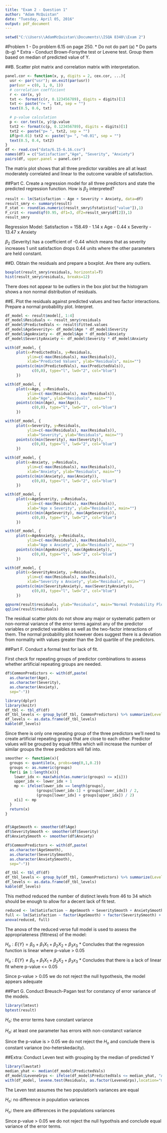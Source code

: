 ```yaml
---
title: "Exam 2 - Question 1"
author: "Adam McQuistan"
date: "Tuesday, April 05, 2016"
output: pdf_document
---
```



```r
setwd("C:\\Users\\AdamMcQuistan\\Documents\\ISQA 8340\\Exam 2")
```


#Problem 1 - Do problem 6.15 on page 250.
* Do not do part (a)
* Do parts (b-g)
* Extra - Conduct Brown-Forsythe test or Levene test.  Group them based on median of predicted value of Y.

##B. Scatter plot matrix and correlation matrix with interpretation. 

```r
panel.cor <- function(x, y, digits = 2, cex.cor, ...){
  usr <- par("usr"); on.exit(par(usr))
  par(usr = c(0, 1, 0, 1))
  # correlation coefficient
  r <- cor(x, y)
  txt <- format(c(r, 0.123456789), digits = digits)[1]
  txt <- paste("r= ", txt, sep = "")
  text(0.5, 0.6, txt)

  # p-value calculation
  p <- cor.test(x, y)$p.value
  txt2 <- format(c(p, 0.123456789), digits = digits)[1]
  txt2 <- paste("p= ", txt2, sep = "")
  if(p<0.01) txt2 <- paste("p= ", "<0.01", sep = "")
  text(0.5, 0.4, txt2)
}
df <- read.csv("data/6.15-6.16.csv")
names(df) = c("Satisfaction","Age", "Severity", "Anxiety")
pairs(df, upper.panel = panel.cor)
```

The matrix plot shows that all three predictor varaibles are all at least moderately correlated and linear to the outcome varaible of satisfaction.  


##Part C. Create a regression model for all three predictors and state the predicted regression function. How is $\beta_2$ interpreted?

```r
result <- lm(Satisfaction ~ Age + Severity + Anxiety, data=df)
result_smry <- summary(result)
F_stat <- round(as.numeric(result_smry$fstatistic["value"]),1)
F_crit <- round(qf(0.95, df1=3, df2=result_smry$df[2]),1)
result_smry
```

Regression Model: Satisfaction = 158.49 - 1.14 x Age - 0.44 x Severity - 13.47 x Anxiety 

$\beta_2$ (Severity) has a coefficient of -0.44 which means that as severity increases 1 unit satisfaction drops 0.44 units where the other parameters are held constant.


##D. Obtain the residuals and prepare a boxplot.  Are there any outliers.

```r
boxplot(result_smry$residuals, horizontal=T)
hist(result_smry$residuals, breaks=12)
```

There does not appear to be outliers in the box plot but the histogram shows a non normal distribution of residuals.


##E. Plot the residuals against predicted values and two factor interactions.  Prepare a normal probability plot.  Interpret.  


```r
df_model <- result$model[, 1:4]
df_model$Residuals <- result_smry$residuals
df_model$PredictedVals <- result$fitted.values
df_model$AgeSeverity<- df_model$Age * df_model$Severity
df_model$AgeAnxiety <- df_model$Age * df_model$Anxiety
df_model$SeverityAnxiety <- df_model$Severity * df_model$Anxiety
```

```r
with(df_model, {
     plot(x=PredictedVals, y=Residuals,
          ylim=c(-max(Residuals), max(Residuals)),
          xlab="Predicted Values", ylab="Residuals", main="")
     points(c(min(PredictedVals), max(PredictedVals)), 
            c(0,0), type="l", lwd="2", col="blue")
     })
```

```r
with(df_model, {
     plot(x=Age, y=Residuals,
          ylim=c(-max(Residuals), max(Residuals)),
          xlab="Age", ylab="Residuals", main="")
     points(c(min(Age), max(Age)), 
            c(0,0), type="l", lwd="2", col="blue")
     })
```

```r
with(df_model, {
     plot(x=Severity, y=Residuals,
          ylim=c(-max(Residuals), max(Residuals)),
          xlab="Severity", ylab="Residuals", main="")
     points(c(min(Severity), max(Severity)), 
            c(0,0), type="l", lwd="2", col="blue")
     })
```


```r
with(df_model, {
     plot(x=Anxiety, y=Residuals,
          ylim=c(-max(Residuals), max(Residuals)),
          xlab="Anxiety", ylab="Residuals", main="")
     points(c(min(Anxiety), max(Anxiety)), 
            c(0,0), type="l", lwd="2", col="blue")
     })
```


```r
with(df_model, {
     plot(x=AgeSeverity, y=Residuals,
          ylim=c(-max(Residuals), max(Residuals)),
          xlab="Age x Severity", ylab="Residuals", main="")
     points(c(min(AgeSeverity), max(AgeSeverity)), 
            c(0,0), type="l", lwd="2", col="blue")
     })
```


```r
with(df_model, {
     plot(x=AgeAnxiety, y=Residuals,
          ylim=c(-max(Residuals), max(Residuals)),
          xlab="Age x Anxiety", ylab="Residuals", main="")
     points(c(min(AgeAnxiety), max(AgeAnxiety)), 
            c(0,0), type="l", lwd="2", col="blue")
     })
```

```r
with(df_model, {
     plot(x=SeverityAnxiety, y=Residuals,
          ylim=c(-max(Residuals), max(Residuals)),
          xlab="Severity x Anxiety", ylab="Residuals", main="")
     points(c(min(SeverityAnxiety), max(SeverityAnxiety)), 
            c(0,0), type="l", lwd="2", col="blue")
     })
```

```r
qqnorm(result$residuals, ylab="Residuals", main="Normal Probability Plot")
qqline(result$residuals)
```


The residual scatter plots do not show any major or systematic pattern or non-normal variance of the error terms against any of the predictor variables or predicted varaibles as well as the two-factor interactions of them.  The normal probability plot however does suggest there is a deviation from normality with values greater than the 3rd quartile of the predictors. 

##Part F. Conduct a formal test for lack of fit.  

First check for repeating groups of predictor combinations to assess whether artificial repeating groups are needed.  

```r
df$CommonPredictors <- with(df,paste(
  as.character(Age),
  as.character(Severity),
  as.character(Anxiety),
  sep="-"))

library(dplyr)
library(knitr)
df_tbl <- tbl_df(df)
df_tbl_levels <- group_by(df_tbl, CommonPredictors) %>% summarize(LevelRepeats=n()) %>% arrange(LevelRepeats)
df_levels <- as.data.frame(df_tbl_levels)
kable(df_levels)
```

Since there is only one repeating group of the three predictors we'll need to create artificial repeating groups that are close to each other. Predictor values will be grouped by equal fifths which will increase the number of similar groups the three predictors will fall into. 



```r
smoother <- function(x){
  groups <- quantile(x, probs=seq(0,1,0.2))
  groups <- as.numeric(groups)
  for(i in 1:length(x)){
    lower_idx <- max(which(as.numeric(groups) <= x[i]))
    upper_idx <- lower_idx + 1  
    mp <- ifelse(lower_idx == length(groups), 
              (groups[lower_idx-1] + groups[lower_idx]) / 2,
              (groups[lower_idx] + groups[upper_idx]) / 2)
    x[i] <- mp
  }
  return(x)
}


df$AgeSmooth <- smoother(df$Age)
df$SeveritySmooth <- smoother(df$Severity)
df$AnxietySmooth <- smoother(df$Anxiety)

df$CommonPredictors <- with(df,paste(
  as.character(AgeSmooth),
  as.character(SeveritySmooth),
  as.character(AnxietySmooth),
  sep="-"))

df_tbl <- tbl_df(df)
df_tbl_levels <- group_by(df_tbl, CommonPredictors) %>% summarize(LevelRepeats=n()) %>% arrange(LevelRepeats)
df_levels <- as.data.frame(df_tbl_levels)
kable(df_levels)
```

This method reduced the number of distinct levels from 46 to 34 which should be enough to allow for a decent lack of fit test. 

```r
reduced <- lm(Satisfaction ~ AgeSmooth + SeveritySmooth + AnxietySmooth, data=df)
full <- lm(Satisfaction ~ factor(AgeSmooth) + factor(SeveritySmooth) + factor(AnxietySmooth), data=df)
anova(reduced, full)
```

The anova of the reduced verse full model is used to assess the appropriateness (fittness) of the model:

$H_o: E\left \{ Y \right \} = \beta_0 + \beta_1 X_1 + \beta_2 X_2 + \beta_3  x_3$ 
* Concludes that the regression function is linear where p-value > 0.05

$H_a: E\left \{ Y \right \} \neq \beta_0 + \beta_1 X_1  + \beta_2 X_2 + \beta_3  x_3$
* Concludes that there is a lack of linear fit where p-value <= 0.05

Since p-value > 0.05 we do not reject the null hypothesis, the model appears adequate


##Part G. Conduct Breusch-Pagan test for constancy of error variance of the models.  

```r
library(lmtest)
bptest(result)
```


$H_o$: the error terms have constant variance

$H_a$: at least one parameter has errors with non-constanct variance

Since the p-value is > 0.05 we do not reject the $H_o$ and conclude there is constant variance (no-heterskedacity).


##Extra: Conduct Leven test with grouping by the median of predicted Y

```r
library(lawstat)
median_yhat <- median(df_model$PredictedVals)
df_model$LeveneGrps <- ifelse(df_model$PredictedVals <= median_yhat, "A","B")
with(df_model, levene.test(Residuals, as.factor(LeveneGrps),location="mean"))
```

The Leven test assumes the two population's variances are equal

$H_o$: no difference in population variances

$H_o$: there are differences in the populations variances

Since p-value > 0.05 we do not reject the null hypothsis and conclude equal variance of the error terms.


